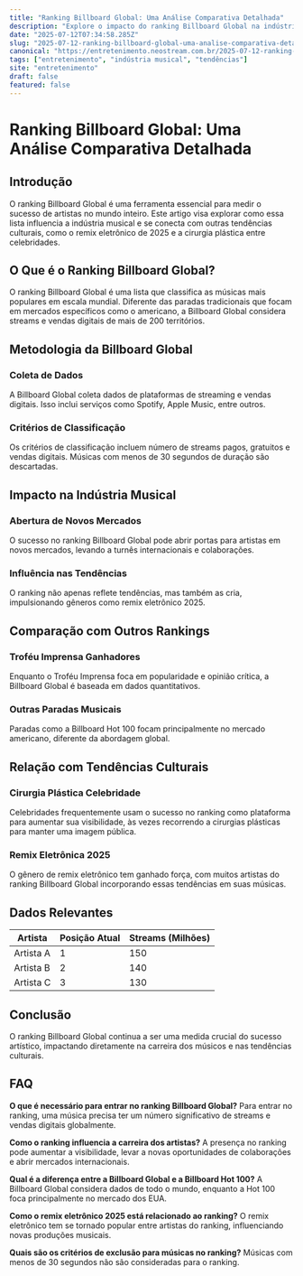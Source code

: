 ```yaml
---
title: "Ranking Billboard Global: Uma Análise Comparativa Detalhada"
description: "Explore o impacto do ranking Billboard Global na indústria musical e sua relação com tendências como remix eletrônica 2025 e cirurgia plástica celebridade."
date: "2025-07-12T07:34:58.285Z"
slug: "2025-07-12-ranking-billboard-global-uma-analise-comparativa-detalhada"
canonical: "https://entretenimento.neostream.com.br/2025-07-12-ranking-billboard-global-uma-analise-comparativa-detalhada"
tags: ["entretenimento", "indústria musical", "tendências"]
site: "entretenimento"
draft: false
featured: false
---
```


# Ranking Billboard Global: Uma Análise Comparativa Detalhada

## Introdução
O ranking Billboard Global é uma ferramenta essencial para medir o sucesso de artistas no mundo inteiro. Este artigo visa explorar como essa lista influencia a indústria musical e se conecta com outras tendências culturais, como o remix eletrônico de 2025 e a cirurgia plástica entre celebridades.

## O Que é o Ranking Billboard Global?
O ranking Billboard Global é uma lista que classifica as músicas mais populares em escala mundial. Diferente das paradas tradicionais que focam em mercados específicos como o americano, a Billboard Global considera streams e vendas digitais de mais de 200 territórios.

## Metodologia da Billboard Global
### Coleta de Dados
A Billboard Global coleta dados de plataformas de streaming e vendas digitais. Isso inclui serviços como Spotify, Apple Music, entre outros.

### Critérios de Classificação
Os critérios de classificação incluem número de streams pagos, gratuitos e vendas digitais. Músicas com menos de 30 segundos de duração são descartadas.

## Impacto na Indústria Musical
### Abertura de Novos Mercados
O sucesso no ranking Billboard Global pode abrir portas para artistas em novos mercados, levando a turnês internacionais e colaborações.

### Influência nas Tendências
O ranking não apenas reflete tendências, mas também as cria, impulsionando gêneros como remix eletrônico 2025.

## Comparação com Outros Rankings
### Troféu Imprensa Ganhadores
Enquanto o Troféu Imprensa foca em popularidade e opinião crítica, a Billboard Global é baseada em dados quantitativos.

### Outras Paradas Musicais
Paradas como a Billboard Hot 100 focam principalmente no mercado americano, diferente da abordagem global.

## Relação com Tendências Culturais
### Cirurgia Plástica Celebridade
Celebridades frequentemente usam o sucesso no ranking como plataforma para aumentar sua visibilidade, às vezes recorrendo a cirurgias plásticas para manter uma imagem pública.

### Remix Eletrônica 2025
O gênero de remix eletrônico tem ganhado força, com muitos artistas do ranking Billboard Global incorporando essas tendências em suas músicas.

## Dados Relevantes
| Artista | Posição Atual | Streams (Milhões) |
|---------|---------------|-------------------|
| Artista A | 1 | 150 |
| Artista B | 2 | 140 |
| Artista C | 3 | 130 |

## Conclusão
O ranking Billboard Global continua a ser uma medida crucial do sucesso artístico, impactando diretamente na carreira dos músicos e nas tendências culturais.

## FAQ

**O que é necessário para entrar no ranking Billboard Global?**
Para entrar no ranking, uma música precisa ter um número significativo de streams e vendas digitais globalmente.

**Como o ranking influencia a carreira dos artistas?**
A presença no ranking pode aumentar a visibilidade, levar a novas oportunidades de colaborações e abrir mercados internacionais.

**Qual é a diferença entre a Billboard Global e a Billboard Hot 100?**
A Billboard Global considera dados de todo o mundo, enquanto a Hot 100 foca principalmente no mercado dos EUA.

**Como o remix eletrônico 2025 está relacionado ao ranking?**
O remix eletrônico tem se tornado popular entre artistas do ranking, influenciando novas produções musicais.

**Quais são os critérios de exclusão para músicas no ranking?**
Músicas com menos de 30 segundos não são consideradas para o ranking.